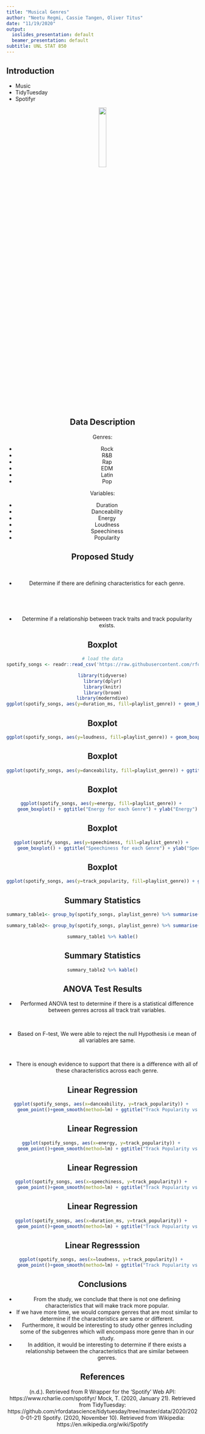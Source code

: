 ```yaml
---
title: "Musical Genres"
author: "Neetu Regmi, Cassie Tangen, Oliver Titus"
date: "11/19/2020"
output:
  ioslides_presentation: default
  beamer_presentation: default
subtitle: UNL STAT 850
---
```


## Introduction

- Music
<br>
- TidyTuesday
<br>
- Spotifyr
<br>

<center>
![](images/1200px-Spotify_logo_without_text.svg.png){width=20%}


## Data Description{.columns-2 .smaller}

Genres:

- Rock
<br>
- R&B
<br>
- Rap
<br>
- EDM
<br>
- Latin
<br>
- Pop

<p class="forceBreak"></p>

Variables:

- Duration
<br>
- Danceability
<br>
- Energy
<br>
- Loudness
<br>
- Speechiness
<br>
- Popularity

## Proposed Study

<br>

- Determine if there are defining characteristics for each genre.

<br>

<br>

- Determine if a relationship between track traits and track popularity exists.

## Boxplot

```r
# load the data
spotify_songs <- readr::read_csv('https://raw.githubusercontent.com/rfordatascience/tidytuesday/master/data/2020/2020-01-21/spotify_songs.csv')
```

```r
library(tidyverse)
library(dplyr)
library(knitr)
library(broom)
library(moderndive)
ggplot(spotify_songs, aes(y=duration_ms, fill=playlist_genre)) + geom_boxplot() + ggtitle("Duration for each Genre") + ylab("Milliseconds (ms)") + scale_fill_discrete(name = "Genre", labels = c("EDM", "Latin", "Pop", "R&B", "Rap", "Rock"))
```


## Boxplot

```r
ggplot(spotify_songs, aes(y=loudness, fill=playlist_genre)) + geom_boxplot() + ggtitle("Loudness for each Genre") + ylab("Decibals (dB)") + scale_fill_discrete(name = "Genre", labels = c("EDM", "Latin", "Pop", "R&B", "Rap", "Rock"))
```


## Boxplot 

```r
ggplot(spotify_songs, aes(y=danceability, fill=playlist_genre)) + ggtitle("Danceability for each Genre") + geom_boxplot() + ylab("Danceability") + scale_fill_discrete(name = "Genre", labels = c("EDM", "Latin", "Pop", "R&B", "Rap", "Rock"))
```


## Boxplot 

```r
ggplot(spotify_songs, aes(y=energy, fill=playlist_genre)) + 
    geom_boxplot() + ggtitle("Energy for each Genre") + ylab("Energy") + scale_fill_discrete(name = "Genre", labels = c("EDM", "Latin", "Pop", "R&B", "Rap", "Rock"))
```


## Boxplot


```r
ggplot(spotify_songs, aes(y=speechiness, fill=playlist_genre)) + 
    geom_boxplot() + ggtitle("Speechiness for each Genre") + ylab("Speechiness") + scale_fill_discrete(name = "Genre", labels = c("EDM", "Latin", "Pop", "R&B", "Rap", "Rock"))
```


## Boxplot

```r
ggplot(spotify_songs, aes(y=track_popularity, fill=playlist_genre)) + geom_boxplot() + ggtitle("Popularity for each Genre") + ylab("Track Popularity") + scale_fill_discrete(name = "Genre", labels = c("EDM", "Latin", "Pop", "R&B", "Rap", "Rock"))
```

## Summary Statistics


```r
summary_table1<- group_by(spotify_songs, playlist_genre) %>% summarise(count=n(), mean_loudness=mean(loudness), mean_duration_in_ms=mean(duration_ms), mean_danceability=mean(danceability))

summary_table2<- group_by(spotify_songs, playlist_genre) %>% summarise(count=n(), mean_speechiness=mean(speechiness), mean_energry=mean(energy), mean_mean_popularity=mean(track_popularity))

summary_table1 %>% kable()

```

## Summary Statistics


```r

summary_table2 %>% kable()
```

## ANOVA Test Results

- Performed ANOVA test to determine if there is a statistical difference between genres across all track trait variables.

<br>

- Based on F-test, We were able to reject the null Hypothesis i.e mean of all variables are same.

<br>

- There is enough evidence to support that there is a difference with all of these characteristics across each genre.

## Linear Regression
```r
ggplot(spotify_songs, aes(x=danceability, y=track_popularity)) + 
    geom_point()+geom_smooth(method=lm) + ggtitle("Track Popularity vs. Danceability") + xlab("Danceability") + ylab("Track Popularity")

```

## Linear Regression
```r
ggplot(spotify_songs, aes(x=energy, y=track_popularity)) + 
    geom_point()+geom_smooth(method=lm) + ggtitle("Track Popularity vs. Energy") + xlab("Energy") + ylab("Track Popularity")

```


## Linear Regression
```r
ggplot(spotify_songs, aes(x=speechiness, y=track_popularity)) + 
    geom_point()+geom_smooth(method=lm) + ggtitle("Track Popularity vs. Speechiness") + xlab("Speechiness") + ylab("Track Popularity")
```


## Linear Regression

```r
ggplot(spotify_songs, aes(x=duration_ms, y=track_popularity)) + 
    geom_point()+geom_smooth(method=lm) + ggtitle("Track Popularity vs. Duration") + xlab("Milliseconds (ms)") + ylab("Track Popularity")
```


## Linear Regresssion
```r
ggplot(spotify_songs, aes(x=loudness, y=track_popularity)) + 
    geom_point()+geom_smooth(method=lm) + ggtitle("Track Popularity vs. Loudness") + xlab("Decibals (dB)") + ylab("Track Popularity")
```


## Conclusions

- From the study, we conclude that there is not one defining characteristics that will make track more popular.
- If we have more time, we would compare genres that are most similar to determine if the characteristics are same or different.
- Furthermore, it would be interesting to study other genres including some of the subgenres which will encompass more genre than in our study.
- In addition, it would be interesting to determine if there exists a relationship between the characteristics that are similar between genres.


## References

(n.d.). Retrieved from R Wrapper for the 'Spotify' Web API: https://www.rcharlie.com/spotifyr/
Mock, T. (2020, January 21). Retrieved from TidyTuesday: https://github.com/rfordatascience/tidytuesday/tree/master/data/2020/2020-01-21)
Spotify. (2020, November 10). Retrieved from Wikipedia: https://en.wikipedia.org/wiki/Spotify

